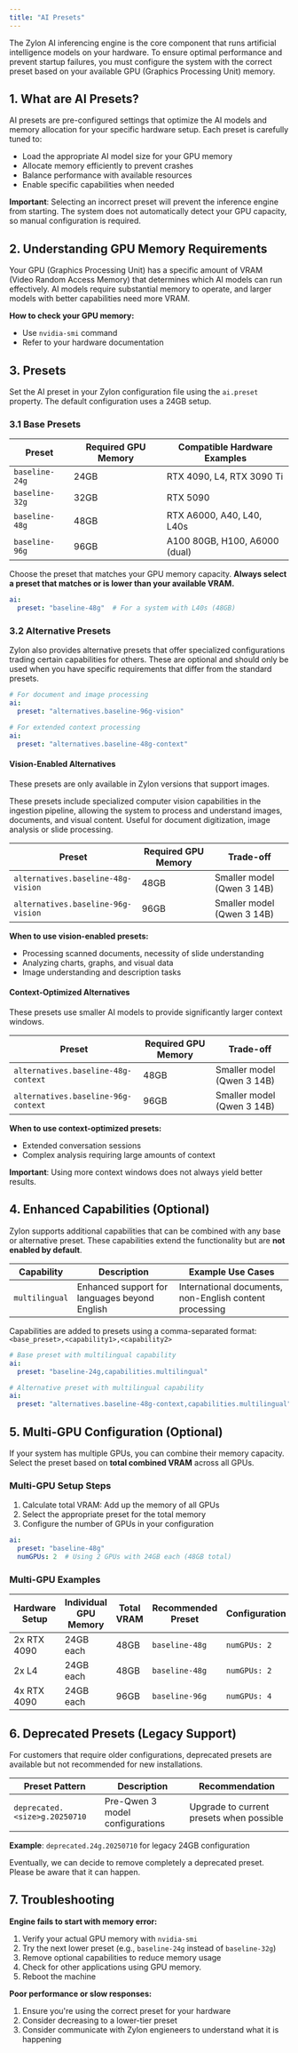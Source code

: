```yaml
---
title: "AI Presets"
---
```


The Zylon AI inferencing engine is the core component that runs artificial intelligence models on your hardware. To ensure optimal performance and prevent startup failures, you must configure the system with the correct preset based on your available GPU (Graphics Processing Unit) memory.

## 1. What are AI Presets?

AI presets are pre-configured settings that optimize the AI models and memory allocation for your specific hardware setup. Each preset is carefully tuned to:

- Load the appropriate AI model size for your GPU memory
- Allocate memory efficiently to prevent crashes
- Balance performance with available resources
- Enable specific capabilities when needed

**Important**: Selecting an incorrect preset will prevent the inference engine from starting. The system does not automatically detect your GPU capacity, so manual configuration is required.

## 2. Understanding GPU Memory Requirements

Your GPU (Graphics Processing Unit) has a specific amount of VRAM (Video Random Access Memory) that determines which AI models can run effectively. AI models require substantial memory to operate, and larger models with better capabilities need more VRAM.

**How to check your GPU memory:**

- Use `nvidia-smi` command
- Refer to your hardware documentation

## 3. Presets

Set the AI preset in your Zylon configuration file using the `ai.preset` property. The default configuration uses a 24GB setup.

### 3.1 Base Presets

| Preset         | Required GPU Memory | Compatible Hardware Examples  |
| -------------- | ------------------- | ----------------------------- |
| `baseline-24g` | 24GB                | RTX 4090, L4, RTX 3090 Ti     |
| `baseline-32g` | 32GB                | RTX 5090                      |
| `baseline-48g` | 48GB                | RTX A6000, A40, L40, L40s     |
| `baseline-96g` | 96GB                | A100 80GB, H100, A6000 (dual) |

Choose the preset that matches your GPU memory capacity. **Always select a preset that matches or is lower than your available VRAM.**

```yaml
ai:
  preset: "baseline-48g"  # For a system with L40s (48GB)
```

### 3.2 Alternative Presets

Zylon also provides alternative presets that offer specialized configurations trading certain capabilities for others. These are optional and should only be used when you have specific requirements that differ from the standard presets.

```yaml
# For document and image processing
ai:
  preset: "alternatives.baseline-96g-vision"

# For extended context processing
ai:
  preset: "alternatives.baseline-48g-context"
```

#### Vision-Enabled Alternatives

<Note>
  These presets are only available in Zylon versions that support images.
</Note>

These presets include specialized computer vision capabilities in the ingestion pipeline, allowing the system to process and understand images, documents, and visual content.
Useful for document digitization, image analysis or slide processing.

| Preset                             | Required GPU Memory | Trade-off                  |
| ---------------------------------- | ------------------- | -------------------------- |
| `alternatives.baseline-48g-vision` | 48GB                | Smaller model (Qwen 3 14B) |
| `alternatives.baseline-96g-vision` | 96GB                | Smaller model (Qwen 3 14B) |

**When to use vision-enabled presets:**

- Processing scanned documents, necessity of slide understanding
- Analyzing charts, graphs, and visual data
- Image understanding and description tasks

#### Context-Optimized Alternatives

These presets use smaller AI models to provide significantly larger context windows.

| Preset                              | Required GPU Memory | Trade-off                  |
| ----------------------------------- | ------------------- | -------------------------- |
| `alternatives.baseline-48g-context` | 48GB                | Smaller model (Qwen 3 14B) |
| `alternatives.baseline-96g-context` | 96GB                | Smaller model (Qwen 3 14B) |

**When to use context-optimized presets:**

- Extended conversation sessions
- Complex analysis requiring large amounts of context

**Important**: Using more context windows does not always yield better results.

## 4. Enhanced Capabilities (Optional)

Zylon supports additional capabilities that can be combined with any base or alternative preset. These capabilities extend the functionality but are **not enabled by default**.

| Capability     | Description                                   | Example Use Cases                                       |
| -------------- | --------------------------------------------- | ------------------------------------------------------- |
| `multilingual` | Enhanced support for languages beyond English | International documents, non-English content processing |

Capabilities are added to presets using a comma-separated format: `<base_preset>,<capability1>,<capability2>`

```yaml
# Base preset with multilingual capability
ai:
  preset: "baseline-24g,capabilities.multilingual"

# Alternative preset with multilingual capability
ai:
  preset: "alternatives.baseline-48g-context,capabilities.multilingual"
```

## 5. Multi-GPU Configuration (Optional)

If your system has multiple GPUs, you can combine their memory capacity. Select the preset based on **total combined VRAM** across all GPUs.

### Multi-GPU Setup Steps

1. Calculate total VRAM: Add up the memory of all GPUs
2. Select the appropriate preset for the total memory
3. Configure the number of GPUs in your configuration

```yaml
ai:
  preset: "baseline-48g"
  numGPUs: 2  # Using 2 GPUs with 24GB each (48GB total)
```

### Multi-GPU Examples

| Hardware Setup | Individual GPU Memory | Total VRAM | Recommended Preset | Configuration |
| -------------- | --------------------- | ---------- | ------------------ | ------------- |
| 2x RTX 4090    | 24GB each             | 48GB       | `baseline-48g`     | `numGPUs: 2`  |
| 2x L4          | 24GB each             | 48GB       | `baseline-48g`     | `numGPUs: 2`  |
| 4x RTX 4090    | 24GB each             | 96GB       | `baseline-96g`     | `numGPUs: 4`  |

## 6. Deprecated Presets (Legacy Support)

For customers that require older configurations, deprecated presets are available but not recommended for new installations.

| Preset Pattern                | Description                     | Recommendation                           |
| ----------------------------- | ------------------------------- | ---------------------------------------- |
| `deprecated.<size>g.20250710` | Pre-Qwen 3 model configurations | Upgrade to current presets when possible |

**Example**: `deprecated.24g.20250710` for legacy 24GB configuration

<Warning>
  Eventually, we can decide to remove completely a deprecated preset. Please be aware that it can happen.
</Warning>

## 7. Troubleshooting

**Engine fails to start with memory error:**

1. Verify your actual GPU memory with `nvidia-smi`
2. Try the next lower preset (e.g., `baseline-24g` instead of `baseline-32g`)
3. Remove optional capabilities to reduce memory usage
4. Check for other applications using GPU memory.
5. Reboot the machine

**Poor performance or slow responses:**

1. Ensure you're using the correct preset for your hardware
2. Consider decreasing to a lower-tier preset
3. Consider communicate with Zylon engieneers to understand what it is happening
